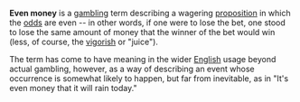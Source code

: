 '''Even money''' is a [[gambling]] term describing a wagering [[proposition]] in which the [[odds]] are even -- in other words, if one were to lose the bet, one stood to lose the same amount of money that the winner of the bet would win (less, of course, the [[vigorish]] or "juice").

The term has come to have meaning in the wider [[English language|English]] usage beyond actual gambling, however, as a way of describing an event whose occurrence is somewhat likely to happen, but far from inevitable, as in "It's even money that it will rain today."